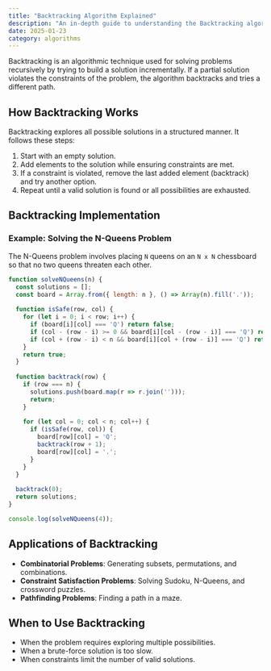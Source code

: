 ```yaml
---
title: "Backtracking Algorithm Explained"
description: "An in-depth guide to understanding the Backtracking algorithm, its applications, and implementation."
date: 2025-01-23
category: algorithms
---
```


Backtracking is an algorithmic technique used for solving problems recursively by trying to build a solution incrementally. If a partial solution violates the constraints of the problem, the algorithm backtracks and tries a different path.

## How Backtracking Works

Backtracking explores all possible solutions in a structured manner. It follows these steps:
1. Start with an empty solution.
2. Add elements to the solution while ensuring constraints are met.
3. If a constraint is violated, remove the last added element (backtrack) and try another option.
4. Repeat until a valid solution is found or all possibilities are exhausted.

## Backtracking Implementation

### Example: Solving the N-Queens Problem
The N-Queens problem involves placing `N` queens on an `N x N` chessboard so that no two queens threaten each other.

```javascript
function solveNQueens(n) {
  const solutions = [];
  const board = Array.from({ length: n }, () => Array(n).fill('.'));
  
  function isSafe(row, col) {
    for (let i = 0; i < row; i++) {
      if (board[i][col] === 'Q') return false;
      if (col - (row - i) >= 0 && board[i][col - (row - i)] === 'Q') return false;
      if (col + (row - i) < n && board[i][col + (row - i)] === 'Q') return false;
    }
    return true;
  }
  
  function backtrack(row) {
    if (row === n) {
      solutions.push(board.map(r => r.join('')));
      return;
    }
    
    for (let col = 0; col < n; col++) {
      if (isSafe(row, col)) {
        board[row][col] = 'Q';
        backtrack(row + 1);
        board[row][col] = '.';
      }
    }
  }
  
  backtrack(0);
  return solutions;
}

console.log(solveNQueens(4));
```

## Applications of Backtracking
- **Combinatorial Problems**: Generating subsets, permutations, and combinations.
- **Constraint Satisfaction Problems**: Solving Sudoku, N-Queens, and crossword puzzles.
- **Pathfinding Problems**: Finding a path in a maze.

## When to Use Backtracking
- When the problem requires exploring multiple possibilities.
- When a brute-force solution is too slow.
- When constraints limit the number of valid solutions.
